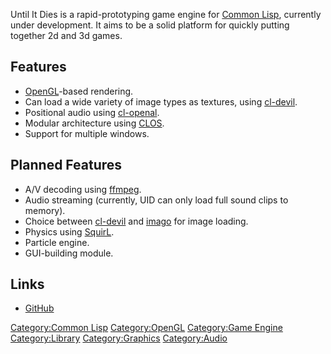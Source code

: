 Until It Dies is a rapid-prototyping game engine for [[Common Lisp]], currently under development.
It aims to be a solid platform for quickly putting together 2d and 3d games.

== Features ==
* [[OpenGL]]-based rendering.
* Can load a wide variety of image types as textures, using [[cl-devil]].
* Positional audio using [[cl-openal]].
* Modular architecture using [[CLOS]].
* Support for multiple windows.

== Planned Features ==
* A/V decoding using [[ffmpeg]].
* Audio streaming (currently, UID can only load full sound clips to memory).
* Choice between [[cl-devil]] and [[imago]] for image loading.
* Physics using [[SquirL]].
* Particle engine.
* GUI-building module.

== Links ==
* [http://github.com/sykopomp/until-it-dies GitHub]

[[Category:Common Lisp]]
[[Category:OpenGL]]
[[Category:Game Engine]]
[[Category:Library]]
[[Category:Graphics]]
[[Category:Audio]]